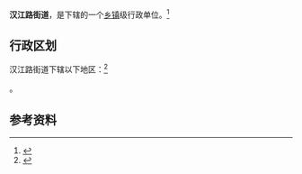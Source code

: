 {{中国乡级行政区|42/03/03/004/000}}

'''汉江路街道'''，是{{PRC admin/fullname|42/03/03/004/000|3}}下辖的一个[[乡镇|乡镇]]级行政单位。<ref>{{PRC admin/ref sgc|{{PRC admin/parent|42/03/03/004/000}}}}</ref>

== 行政区划 ==

汉江路街道下辖以下地区：<ref>{{PRC admin/ref sgc|42/03/03/004/000}}</ref>

{{PRC admin/children|42/03/03/004/000}}。

== 参考资料 ==

{{reflist}}

{{行政区划小作品}}
{{PRC admin/navcat|42/03/03/004/000}}